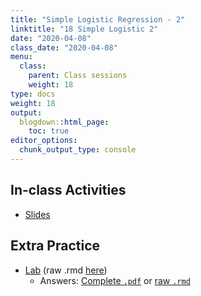 ```yaml
---
title: "Simple Logistic Regression - 2"
linktitle: "18 Simple Logistic 2"
date: "2020-04-08"
class_date: "2020-04-08"
menu:
  class:
    parent: Class sessions
    weight: 18
type: docs
weight: 18
output:
  blogdown::html_page:
    toc: true
editor_options: 
  chunk_output_type: console
---
```


## In-class Activities

- [Slides](http://sds291.netlify.com/18/18-slides.pdf)

## Extra Practice

- [Lab](http://sds291.netlify.com/18/18-simplelogistic-lab.html) (raw .rmd [here](http://sds291.netlify.com/18/18-simplelogistic-lab.rmd))
  - Answers: [Complete `.pdf`](http://sds291.netlify.com/18/18-simplelogistic-lab-answers.pdf) or [raw `.rmd`](http://sds291.netlify.com/18/18-simplelogistic-lab-answers.rmd)